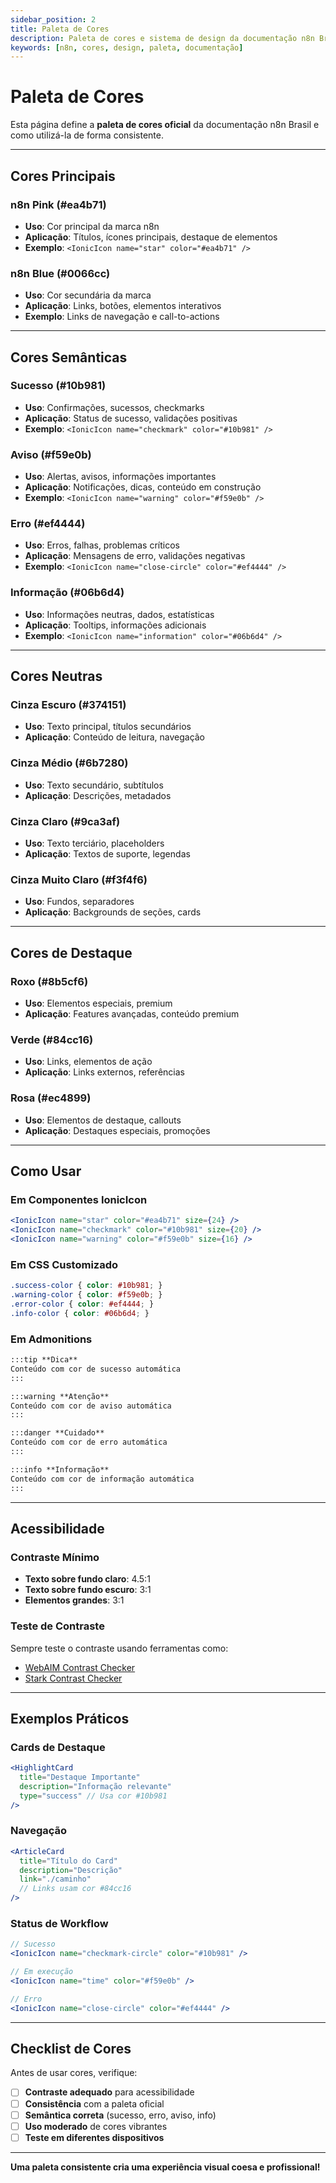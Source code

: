 ---
sidebar_position: 2
title: Paleta de Cores
description: Paleta de cores e sistema de design da documentação n8n Brasil
keywords: [n8n, cores, design, paleta, documentação]
---


# <IonicIcon name="color-palette-outline" size={32} color="#ea4b71" /> Paleta de Cores

Esta página define a **paleta de cores oficial** da documentação n8n Brasil e como utilizá-la de forma consistente.

---

## <IonicIcon name="color-fill-outline" size={24} color="#ea4b71" /> Cores Principais

### **n8n Pink (#ea4b71)**
- **Uso**: Cor principal da marca n8n
- **Aplicação**: Títulos, ícones principais, destaque de elementos
- **Exemplo**: `<IonicIcon name="star" color="#ea4b71" />`

### **n8n Blue (#0066cc)**
- **Uso**: Cor secundária da marca
- **Aplicação**: Links, botões, elementos interativos
- **Exemplo**: Links de navegação e call-to-actions

---

## <IonicIcon name="color-palette-outline" size={24} color="#10b981" /> Cores Semânticas

### **Sucesso (#10b981)**
- **Uso**: Confirmações, sucessos, checkmarks
- **Aplicação**: Status de sucesso, validações positivas
- **Exemplo**: `<IonicIcon name="checkmark" color="#10b981" />`

### **Aviso (#f59e0b)**
- **Uso**: Alertas, avisos, informações importantes
- **Aplicação**: Notificações, dicas, conteúdo em construção
- **Exemplo**: `<IonicIcon name="warning" color="#f59e0b" />`

### **Erro (#ef4444)**
- **Uso**: Erros, falhas, problemas críticos
- **Aplicação**: Mensagens de erro, validações negativas
- **Exemplo**: `<IonicIcon name="close-circle" color="#ef4444" />`

### **Informação (#06b6d4)**
- **Uso**: Informações neutras, dados, estatísticas
- **Aplicação**: Tooltips, informações adicionais
- **Exemplo**: `<IonicIcon name="information" color="#06b6d4" />`

---

## <IonicIcon name="layers-outline" size={24} color="#6b7280" /> Cores Neutras

### **Cinza Escuro (#374151)**
- **Uso**: Texto principal, títulos secundários
- **Aplicação**: Conteúdo de leitura, navegação

### **Cinza Médio (#6b7280)**
- **Uso**: Texto secundário, subtítulos
- **Aplicação**: Descrições, metadados

### **Cinza Claro (#9ca3af)**
- **Uso**: Texto terciário, placeholders
- **Aplicação**: Textos de suporte, legendas

### **Cinza Muito Claro (#f3f4f6)**
- **Uso**: Fundos, separadores
- **Aplicação**: Backgrounds de seções, cards

---

## <IonicIcon name="brush-outline" size={24} color="#8b5cf6" /> Cores de Destaque

### **Roxo (#8b5cf6)**
- **Uso**: Elementos especiais, premium
- **Aplicação**: Features avançadas, conteúdo premium

### **Verde (#84cc16)**
- **Uso**: Links, elementos de ação
- **Aplicação**: Links externos, referências

### **Rosa (#ec4899)**
- **Uso**: Elementos de destaque, callouts
- **Aplicação**: Destaques especiais, promoções

---

## <IonicIcon name="code-outline" size={24} color="#f59e0b" /> Como Usar

### **Em Componentes IonicIcon**
```jsx
<IonicIcon name="star" color="#ea4b71" size={24} />
<IonicIcon name="checkmark" color="#10b981" size={20} />
<IonicIcon name="warning" color="#f59e0b" size={16} />
```

### **Em CSS Customizado**
```css
.success-color { color: #10b981; }
.warning-color { color: #f59e0b; }
.error-color { color: #ef4444; }
.info-color { color: #06b6d4; }
```

### **Em Admonitions**
```markdown
:::tip **Dica**
Conteúdo com cor de sucesso automática
:::

:::warning **Atenção**
Conteúdo com cor de aviso automática
:::

:::danger **Cuidado**
Conteúdo com cor de erro automática
:::

:::info **Informação**
Conteúdo com cor de informação automática
:::
```

---

## <IonicIcon name="contrast-outline" size={24} color="#374151" /> Acessibilidade

### **Contraste Mínimo**
- **Texto sobre fundo claro**: 4.5:1
- **Texto sobre fundo escuro**: 3:1
- **Elementos grandes**: 3:1

### **Teste de Contraste**
Sempre teste o contraste usando ferramentas como:
- [WebAIM Contrast Checker](https://webaim.org/resources/contrastchecker/)
- [Stark Contrast Checker](https://www.getstark.co/contrast-checker)

---

## <IonicIcon name="color-filter-outline" size={24} color="#ea4b71" /> Exemplos Práticos

### **Cards de Destaque**
```jsx
<HighlightCard 
  title="Destaque Importante"
  description="Informação relevante"
  type="success" // Usa cor #10b981
/>
```

### **Navegação**
```jsx
<ArticleCard 
  title="Título do Card"
  description="Descrição"
  link="./caminho"
  // Links usam cor #84cc16
/>
```

### **Status de Workflow**
```jsx
// Sucesso
<IonicIcon name="checkmark-circle" color="#10b981" />

// Em execução  
<IonicIcon name="time" color="#f59e0b" />

// Erro
<IonicIcon name="close-circle" color="#ef4444" />
```

---

## <IonicIcon name="checkmark-done-outline" size={24} color="#10b981" /> Checklist de Cores

Antes de usar cores, verifique:

- [ ] **Contraste adequado** para acessibilidade
- [ ] **Consistência** com a paleta oficial
- [ ] **Semântica correta** (sucesso, erro, aviso, info)
- [ ] **Uso moderado** de cores vibrantes
- [ ] **Teste em diferentes dispositivos**

---

**<IonicIcon name="color-palette-outline" size={16} color="#ea4b71" /> Uma paleta consistente cria uma experiência visual coesa e profissional!** 
